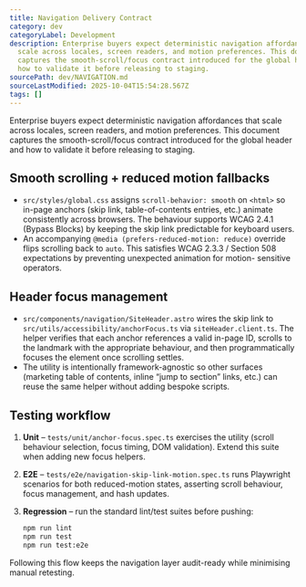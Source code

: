 ```yaml
---
title: Navigation Delivery Contract
category: dev
categoryLabel: Development
description: Enterprise buyers expect deterministic navigation affordances that
  scale across locales, screen readers, and motion preferences. This document
  captures the smooth-scroll/focus contract introduced for the global header and
  how to validate it before releasing to staging.
sourcePath: dev/NAVIGATION.md
sourceLastModified: 2025-10-04T15:54:28.567Z
tags: []
---
```


Enterprise buyers expect deterministic navigation affordances that scale across locales, screen
readers, and motion preferences. This document captures the smooth-scroll/focus contract introduced
for the global header and how to validate it before releasing to staging.

## Smooth scrolling + reduced motion fallbacks

- `src/styles/global.css` assigns `scroll-behavior: smooth` on `<html>` so in-page anchors (skip link,
  table-of-contents entries, etc.) animate consistently across browsers. The behaviour supports WCAG
  2.4.1 (Bypass Blocks) by keeping the skip link predictable for keyboard users.
- An accompanying `@media (prefers-reduced-motion: reduce)` override flips scrolling back to `auto`.
  This satisfies WCAG 2.3.3 / Section 508 expectations by preventing unexpected animation for motion-
  sensitive operators.

## Header focus management

- `src/components/navigation/SiteHeader.astro` wires the skip link to
  `src/utils/accessibility/anchorFocus.ts` via `siteHeader.client.ts`. The helper verifies that each
  anchor references a valid in-page ID, scrolls to the landmark with the appropriate behaviour, and
  then programmatically focuses the element once scrolling settles.
- The utility is intentionally framework-agnostic so other surfaces (marketing table of contents,
  inline “jump to section” links, etc.) can reuse the same helper without adding bespoke scripts.

## Testing workflow

1. **Unit** – `tests/unit/anchor-focus.spec.ts` exercises the utility (scroll behaviour selection,
   focus timing, DOM validation). Extend this suite when adding new focus helpers.
2. **E2E** – `tests/e2e/navigation-skip-link-motion.spec.ts` runs Playwright scenarios for both
   reduced-motion states, asserting scroll behaviour, focus management, and hash updates.
3. **Regression** – run the standard lint/test suites before pushing:

   ```bash
   npm run lint
   npm run test
   npm run test:e2e
   ```

Following this flow keeps the navigation layer audit-ready while minimising manual retesting.
